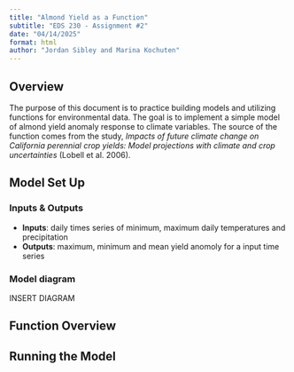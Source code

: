 ```yaml
---
title: "Almond Yield as a Function"
subtitle: "EDS 230 - Assignment #2"
date: "04/14/2025"
format: html
author: "Jordan Sibley and Marina Kochuten" 
---
```


## Overview 

The purpose of this document is to practice building models and utilizing functions for environmental data. The goal is to implement a simple model of almond yield anomaly response to climate variables. The source of the function comes from the study, *Impacts of future climate change on California
perennial crop yields: Model projections with
climate and crop uncertainties* (Lobell et al. 2006). 

## Model Set Up 

### Inputs & Outputs 

- **Inputs**: daily times series of minimum, maximum daily temperatures and precipitation
- **Outputs**: maximum, minimum and mean yield anomoly for a input time series

### Model diagram 

INSERT DIAGRAM 


## Function Overview 


## Running the Model 